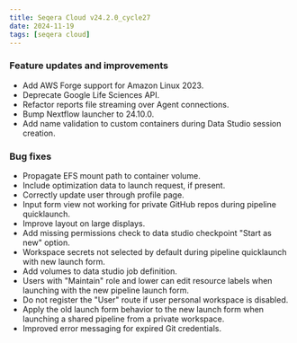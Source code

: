 ```yaml
---
title: Seqera Cloud v24.2.0_cycle27
date: 2024-11-19
tags: [seqera cloud]
---
```


### Feature updates and improvements

- Add AWS Forge support for Amazon Linux 2023.
- Deprecate Google Life Sciences API.
- Refactor reports file streaming over Agent connections.
- Bump Nextflow launcher to 24.10.0.
- Add name validation to custom containers during Data Studio session creation.

### Bug fixes 

- Propagate EFS mount path to container volume.
- Include optimization data to launch request, if present.
- Correctly update user through profile page.
- Input form view not working for private GitHub repos during pipeline quicklaunch.
- Improve layout on large displays.
- Add missing permissions check to data studio checkpoint "Start as new" option.
- Workspace secrets not selected by default during pipeline quicklaunch with new launch form.
- Add volumes to data studio job definition.
- Users with "Maintain" role and lower can edit resource labels when launching with the new pipeline launch form.
- Do not register the "User" route if user personal workspace is disabled.
- Apply the old launch form behavior to the new launch form when launching a shared pipeline from a private workspace.
- Improved error messaging for expired Git credentials.
